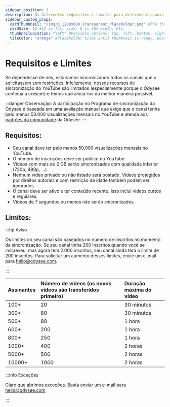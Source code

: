 ---
sidebar_position: 3
description: Os diferentes requisitos e limites para diferentes canais.
sidebar_custom_props:
  cardThumbnail: "/img/g_1200x600_Transparent_Placeholder.png" #The thumbnail on the category card.
  cardSize: 12 #12 is full size, 6 is 50% width, etc.
  thumbnailLocation: "left" #Possible options: top, left, bottom, right, none
  tileColor: "orange" #Placeholder tiles until thumbnail is ready, possible options: blue, cream, darkpurple, lightpurple, mauve, orange, pink, none
---

# Requisitos e Limites

Se dependesse de nós, estaríamos sincronizando todos os canais que o solicitassem sem restrições. Infelizmente, nossos recursos de sincronização do YouTube são limitados (especialmente porque o Odysee continua a crescer) e temos que alocá-los da melhor maneira possível.

:::danger Observação: A participação no Programa de sincronização da Odysee é baseada em uma avaliação manual que exige que o canal tenha pelo menos 50.000 visualizações mensais no YouTube e atenda aos [padrões da comunidade](https://help.odysee.tv/pt/communityguidelines/) da Odysee.
:::

## Requisitos:

- Seu canal deve ter pelo menos 50.000 visualizações mensais no YouTube.
- O número de inscrições deve ser público no YouTube.
- Vídeos com mais de 2 GB serão sincronizados com qualidade inferior (720p, 480p, ...)
- Nenhum vídeo privado ou não listado será postado. Vídeos protegidos por direitos autorais e com restrição de idade também podem ser ignorados.
- O canal deve ser ativo e ter conteúdo recente. Isso inclui vídeos curtos e regulares.
- Vídeos de 7 segundos ou menos não serão sincronizados.

## Limites:

:::tip Aviso

Os limites do seu canal são baseados no número de inscritos no momento da sincronização. Se seu canal tinha 200 inscritos quando você se inscreveu, mas agora tem 2.000 inscritos, seu canal ainda terá o limite de 200 inscritos. Para solicitar um aumento desses limites, envie um e-mail para hello@odysee.com.

:::

|Assinantes| Número de vídeos (os novos vídeos são transferidos primeiro) | Duração máxima do vídeo |
|:-|:-|:-|
|100+|20|30 minutos|
|300+|80|30 minutos|
|500+|80|1 hora|
|600+|200|1 hora|
|800+|250|1 hora|
|1000+|400|2 horas|
|5000+|500|2 horas|
|10000+|1000|2 horas|

:::info Exceções

Claro que abrimos exceções. Basta enviar um e-mail para hello@odysee.com

:::